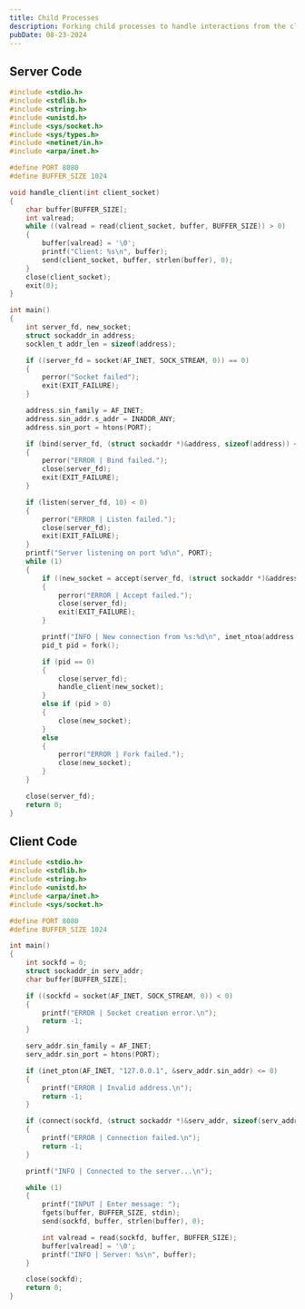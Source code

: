 ```yaml
---
title: Child Processes
description: Forking child processes to handle interactions from the client.
pubDate: 08-23-2024
---
```


## Server Code

```c
#include <stdio.h>
#include <stdlib.h>
#include <string.h>
#include <unistd.h>
#include <sys/socket.h>
#include <sys/types.h>
#include <netinet/in.h>
#include <arpa/inet.h>

#define PORT 8080
#define BUFFER_SIZE 1024

void handle_client(int client_socket)
{
	char buffer[BUFFER_SIZE];
	int valread;
	while ((valread = read(client_socket, buffer, BUFFER_SIZE)) > 0)
	{
		buffer[valread] = '\0';
		printf("Client: %s\n", buffer);
		send(client_socket, buffer, strlen(buffer), 0);
	}
	close(client_socket);
	exit(0);
}

int main()
{
	int server_fd, new_socket;
	struct sockaddr_in address;
	socklen_t addr_len = sizeof(address);

	if ((server_fd = socket(AF_INET, SOCK_STREAM, 0)) == 0)
	{
		perror("Socket failed");
		exit(EXIT_FAILURE);
	}

	address.sin_family = AF_INET;
	address.sin_addr.s_addr = INADDR_ANY;
	address.sin_port = htons(PORT);

	if (bind(server_fd, (struct sockaddr *)&address, sizeof(address)) < 0)
	{
		perror("ERROR | Bind failed.");
		close(server_fd);
		exit(EXIT_FAILURE);
	}

	if (listen(server_fd, 10) < 0)
	{
		perror("ERROR | Listen failed.");
		close(server_fd);
		exit(EXIT_FAILURE);
	}
	printf("Server listening on port %d\n", PORT);
	while (1)
	{
		if ((new_socket = accept(server_fd, (struct sockaddr *)&address, &addr_len)) < 0)
		{
			perror("ERROR | Accept failed.");
			close(server_fd);
			exit(EXIT_FAILURE);
		}

		printf("INFO | New connection from %s:%d\n", inet_ntoa(address.sin_addr), ntohs(address.sin_port));
		pid_t pid = fork();

		if (pid == 0)
		{
			close(server_fd);
			handle_client(new_socket);
		}
		else if (pid > 0)
		{
			close(new_socket);
		}
		else
		{
			perror("ERROR | Fork failed.");
			close(new_socket);
		}
	}

	close(server_fd);
	return 0;
}
```

## Client Code

```c
#include <stdio.h>
#include <stdlib.h>
#include <string.h>
#include <unistd.h>
#include <arpa/inet.h>
#include <sys/socket.h>

#define PORT 8080
#define BUFFER_SIZE 1024

int main()
{
	int sockfd = 0;
	struct sockaddr_in serv_addr;
	char buffer[BUFFER_SIZE];

	if ((sockfd = socket(AF_INET, SOCK_STREAM, 0)) < 0)
	{
		printf("ERROR | Socket creation error.\n");
		return -1;
	}

	serv_addr.sin_family = AF_INET;
	serv_addr.sin_port = htons(PORT);

	if (inet_pton(AF_INET, "127.0.0.1", &serv_addr.sin_addr) <= 0)
	{
		printf("ERROR | Invalid address.\n");
		return -1;
	}

	if (connect(sockfd, (struct sockaddr *)&serv_addr, sizeof(serv_addr)) < 0)
	{
		printf("ERROR | Connection failed.\n");
		return -1;
	}

	printf("INFO | Connected to the server...\n");

	while (1)
	{
		printf("INPUT | Enter message: ");
		fgets(buffer, BUFFER_SIZE, stdin);
		send(sockfd, buffer, strlen(buffer), 0);

		int valread = read(sockfd, buffer, BUFFER_SIZE);
		buffer[valread] = '\0';
		printf("INFO | Server: %s\n", buffer);
	}

	close(sockfd);
	return 0;
}
```
